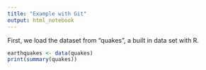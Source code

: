 ```yaml
---
title: "Example with Git"
output: html_notebook
---
```


First, we load the dataset from "quakes", a built in data set with R.

```r
earthquakes <- data(quakes)
print(summary(quakes))
```

